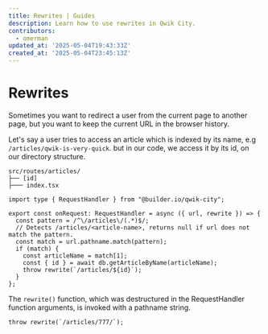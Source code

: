 ```yaml
---
title: Rewrites | Guides
description: Learn how to use rewrites in Qwik City.
contributors:
  - omerman
updated_at: '2025-05-04T19:43:33Z'
created_at: '2025-05-04T23:45:13Z'
---
```


# Rewrites

Sometimes you want to redirect a user from the current page to another page,
but you want to keep the current URL in the browser history.

Let's say a user tries to access an article which is indexed by its name,
e.g `/articles/qwik-is-very-quick`.
but in our code, we access it by its id, on our directory structure.

```
src/routes/articles/
├── [id]
├─── index.tsx
```


```tsx title="src/routes/plugin@article-rewrite.tsx"
import type { RequestHandler } from "@builder.io/qwik-city";

export const onRequest: RequestHandler = async ({ url, rewrite }) => {
  const pattern = /^\/articles\/(.*)$/;
  // Detects /articles/<article-name>, returns null if url does not match the pattern.
  const match = url.pathname.match(pattern);
  if (match) {
    const articleName = match[1];
    const { id } = await db.getArticleByName(articleName);
    throw rewrite(`/articles/${id}`);
  }
};
```

The `rewrite()` function, which was destructured in the RequestHandler function arguments, is invoked with a pathname string.

```tsx
throw rewrite(`/articles/777/`);
```
